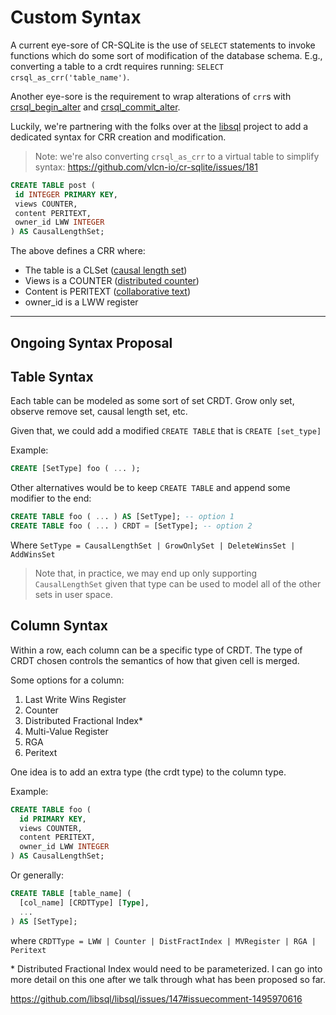 
# Custom Syntax

A current eye-sore of CR-SQLite is the use of `SELECT` statements to invoke functions which do some sort of modification of the database schema. E.g., converting a table to a crdt requires running: `SELECT crsql_as_crr('table_name')`.

Another eye-sore is the requirement to wrap alterations of `crr`s with [crsql_begin_alter](/cr-sqlite/api-methods/crsql_begin_alter) and [crsql_commit_alter](/cr-sqlite/api-methods/crsql_commit_alter).

Luckily, we're partnering with the folks over at the [libsql](https://libsql.org/) project to add a dedicated syntax for CRR creation and modification. 

> Note: we're also converting `crsql_as_crr` to a virtual table to simplify syntax: https://github.com/vlcn-io/cr-sqlite/issues/181

```sql
CREATE TABLE post (
 id INTEGER PRIMARY KEY,
 views COUNTER,
 content PERITEXT,
 owner_id LWW INTEGER
) AS CausalLengthSet;
```

The above defines a CRR where:

- The table is a CLSet ([causal length set](https://dl.acm.org/doi/pdf/10.1145/3380787.3393678))
- Views is a COUNTER ([distributed counter](https://www.cs.utexas.edu/~rossbach/cs380p/papers/Counters.html))
- Content is PERITEXT ([collaborative text](https://www.inkandswitch.com/peritext/))
- owner_id is a LWW register


----

## Ongoing Syntax Proposal

## Table Syntax

Each table can be modeled as some sort of set CRDT. Grow only set, observe remove set, causal length set, etc.

Given that, we could add a modified `CREATE TABLE` that is `CREATE [set_type]`

Example:

```sql
CREATE [SetType] foo ( ... );
```

Other alternatives would be to keep `CREATE TABLE` and append some modifier to the end:

```sql
CREATE TABLE foo ( ... ) AS [SetType]; -- option 1
CREATE TABLE foo ( ... ) CRDT = [SetType]; -- option 2
```

Where `SetType = CausalLengthSet | GrowOnlySet | DeleteWinsSet | AddWinsSet`

> Note that, in practice, we may end up only supporting `CausalLengthSet` given that type can be used to model all of the other sets in user space.

## Column Syntax

Within a row, each column can be a specific type of CRDT. The type of CRDT chosen controls the semantics of how that given cell is merged.

Some options for a column:
1. Last Write Wins Register
2. Counter
3. Distributed Fractional Index*
4. Multi-Value Register
5. RGA
6. Peritext

One idea is to add an extra type (the crdt type) to the column type.

Example:

```sql
CREATE TABLE foo (
  id PRIMARY KEY,
  views COUNTER,
  content PERITEXT,
  owner_id LWW INTEGER
) AS CausalLengthSet;
```

Or generally:

```sql
CREATE TABLE [table_name] (
  [col_name] [CRDTType] [Type],
  ...
) AS [SetType];
```

where `CRDTType = LWW | Counter | DistFractIndex | MVRegister | RGA | Peritext`

\* Distributed Fractional Index would need to be parameterized. I can go into more detail on this one after we talk through what has been proposed so far.

https://github.com/libsql/libsql/issues/147#issuecomment-1495970616